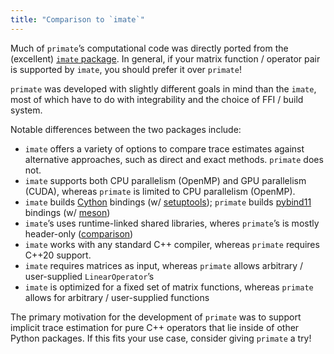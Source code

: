 ```yaml
---
title: "Comparison to `imate`"
---
```


Much of `primate`'s computational code was directly ported from the (excellent) [`imate` package](https://github.com/ameli/imate). 
In general, if your matrix function / operator pair is supported by `imate`, you should prefer it over `primate`! 

`primate` was developed with slightly different goals in mind than the `imate`, most of which have to do with integrability and the choice of FFI / build system. 

Notable differences between the two packages include:  

- `imate` offers a variety of options to compare trace estimates against alternative approaches, such as direct and exact methods. `primate` does not.  
- `imate` supports both CPU parallelism (OpenMP) and GPU parallelism (CUDA), whereas `primate` is limited to CPU parallelism (OpenMP). 
- `imate` builds [Cython](https://cython.org/) bindings (w/ [setuptools](https://setuptools.pypa.io/en/latest/index.html)); `primate` builds [pybind11](https://pybind11.readthedocs.io/en/stable/index.html) bindings (w/ [meson](https://meson-python.readthedocs.io/en/latest/#)) 
- `imate`'s uses runtime-linked shared libraries, wheres `primate`'s is mostly header-only ([comparison](https://stackoverflow.com/questions/12671383/benefits-of-header-only-libraries))
- `imate` works with any standard C++ compiler, whereas `primate` requires C++20 support.
- `imate` requires matrices as input, whereas `primate` allows arbitrary / user-supplied `LinearOperator`'s   
- `imate` is optimized for a fixed set of matrix functions, whereas `primate` allows for arbitrary / user-supplied functions

The primary motivation for the development of `primate` was to support implicit trace estimation for pure C++ operators that lie inside of other Python packages. If this fits your use case, consider giving `primate` a try!

<!-- - `imate` might be convenient for Python users that use Cython, whereas `primate` is convenient for C++ users that use pybind11 -->